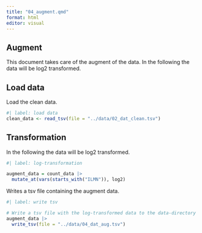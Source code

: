 ```yaml
---
title: "04_augment.qmd"
format: html
editor: visual
---
```


## Augment

This document takes care of the augment of the data. In the following the data will be log2 transformed.

## Load data

Load the clean data.

```r
#| label: load data
clean_data <- read_tsv(file = "../data/02_dat_clean.tsv")

```

## Transformation

In the following the data will be log2 transformed.

```r
#| label: log-transformation

augment_data = count_data |>
  mutate_at(vars(starts_with("ILMN")), log2)

```

Writes a tsv file containing the augment data.

```r
#| label: write tsv

# Write a tsv file with the log-transformed data to the data-directory
augment_data |> 
  write_tsv(file = "../data/04_dat_aug.tsv")

```
